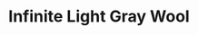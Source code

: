 ---
title: "Infinite Light Gray Wool"
images:
  color: "MUfCHtba5zu79SarsRigBL758cRPNbnWesMklZIOzFX1gKDo"
  item: "MUfCHtba5zu7ydXRkG4Lc0YOjy3hMtClX2m4wAoWFZEJzPRa"
type: "magic/infinite"
crate: "wool"
unmodifiable: true
winChance: 6
---